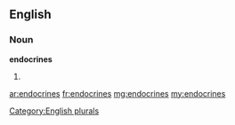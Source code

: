 ==English==

===Noun===
'''endocrines'''

# {{plural of|[[endocrine]]}}

[[Category:English plurals]]

[[ar:endocrines]]
[[fr:endocrines]]
[[mg:endocrines]]
[[my:endocrines]]